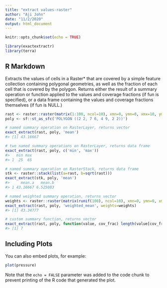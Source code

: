 ```yaml
---
title: "extract values-raster"
author: "Aji John"
date: "11/2/2020"
output: html_document
---
```


```r
knitr::opts_chunk$set(echo = TRUE)

library(exactextractr)
library(terra)
```

## R Markdown

Extracts the values of cells in a Raster* that are covered by a simple feature collection containing polygonal geometries, as well as the fraction of each cell that is covered by the polygon. Returns either the result of a summary operation or function applied to the values and coverage fractions (if fun is specified), or a data frame containing the values and coverage fractions themselves (if fun is NULL.)


```r
rast <- raster::raster(matrix(1:100, ncol=10), xmn=0, ymn=0, xmx=10, ymx=10)
poly <- sf::st_as_sfc('POLYGON ((2 2, 7 6, 4 9, 2 2))')

# named summary operation on RasterLayer, returns vector
exact_extract(rast, poly, 'mean')
#> [1] 43.16667

# two named summary operations on RasterLayer, returns data frame
exact_extract(rast, poly, c('min', 'max'))
#>   min max
#> 1  25  65

# named summary operation on RasterStack, returns data frame
stk <- raster::stack(list(a=rast, b=sqrt(rast)))
exact_extract(stk, poly, 'mean')
#>     mean.a   mean.b
#> 1 43.16667 6.525083

# named weighted summary operation, returns vector
weights <- raster::raster(matrix(runif(100), ncol=10), xmn=0, ymn=0, xmx=10, ymx=10)
exact_extract(rast, poly, 'weighted_mean', weights=weights)
#> [1] 43.34777

# custom summary function, returns vector
exact_extract(rast, poly, function(value, cov_frac) length(value[cov_frac > 0.9]))
#> [1] 7
```

## Including Plots

You can also embed plots, for example:

```r
plot(pressure)
```

Note that the `echo = FALSE` parameter was added to the code chunk to prevent printing of the R code that generated the plot.
